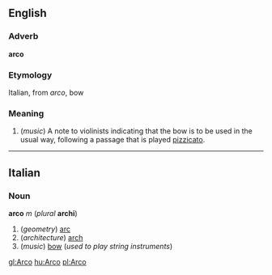 ==English==

===Adverb===
'''arco'''

===Etymology===
Italian, from ''arco'', bow

===Meaning===
#(''music'') A note to violinists indicating that the bow is to be used in the usual way, following a passage that is played [[pizzicato]].

----
==Italian==
===Noun===
'''arco''' ''m'' (''plural'' '''archi''')

#(''geometry'') [[arc]]
#(''architecture'') [[arch]]
#(''music'') [[bow]] (''used to play string instruments'')

[[gl:Arco]]
[[hu:Arco]]
[[pl:Arco]]